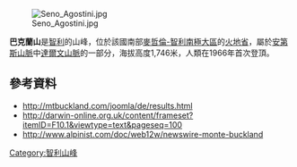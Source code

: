 [[Image:Seno_Agostini.jpg|right]]

{{coord|54|22|36|S|70|21|41|W|display=title}}

'''巴克蘭山'''是[[智利|智利]]的山峰，位於該國南部[[麥哲倫-智利南極大區|麥哲倫-智利南極大區]]的[[火地省_(智利)|火地省]]，屬於[[安第斯山脈|安第斯山脈]]中[[達爾文山脈_(智利)|達爾文山脈]]的一部分，海拔高度1,746米，人類在1966年首次登頂。

==參考資料==
* http://mtbuckland.com/joomla/de/results.html {{Wayback|url=http://mtbuckland.com/joomla/de/results.html |date=20210412094026 }}
* http://darwin-online.org.uk/content/frameset?itemID=F10.1&viewtype=text&pageseq=100 {{Wayback|url=http://darwin-online.org.uk/content/frameset?itemID=F10.1&viewtype=text&pageseq=100 |date=20160304083246 }}
* http://www.alpinist.com/doc/web12w/newswire-monte-buckland {{Wayback|url=http://www.alpinist.com/doc/web12w/newswire-monte-buckland |date=20210412094024 }}

{{Chile-geo-stub}}
[[Category:智利山峰|Category:智利山峰]]